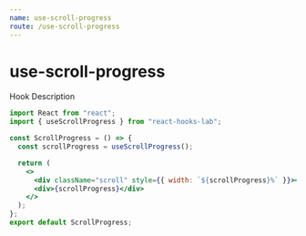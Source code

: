 ```yaml
---
name: use-scroll-progress
route: /use-scroll-progress
---
```



# use-scroll-progress

Hook Description

<Playground>
  <ScrollProgress />
</Playground>

```jsx
import React from "react";
import { useScrollProgress } from "react-hooks-lab";

const ScrollProgress = () => {
  const scrollProgress = useScrollProgress();

  return (
    <>
      <div className="scroll" style={{ width: `${scrollProgress}%` }}></div>
      <div>{scrollProgress}</div>
    </>
  );
};
export default ScrollProgress;
```
